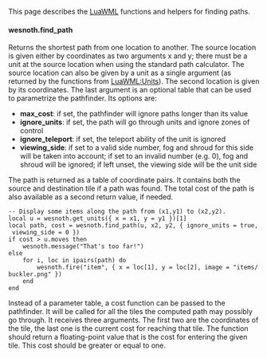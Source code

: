 This page describes the [[LuaWML]] functions and helpers for finding paths.

==== wesnoth.find_path ====

Returns the shortest path from one location to another. The source location is given either by coordinates as two arguments x and y; there must be a unit at the source location when using the standard path calculator. The source location can also be given by a unit as a single argument (as returned by the functions from [[LuaWML:Units]]). The second location is given by its coordinates. The last argument is an optional table that can be used to parametrize the pathfinder. Its options are:
* '''max_cost''': if set, the pathfinder will ignore paths longer than its value
* '''ignore_units''': if set, the path will go through units and ignore zones of control
* '''ignore_teleport''': if set, the teleport ability of the unit is ignored
* '''viewing_side''': if set to a valid side number, fog and shroud for this side will be taken into account; if set to an invalid number (e.g. 0), fog and shroud will be ignored; if left unset, the viewing side will be the unit side

The path is returned as a table of coordinate pairs. It contains both the source and destination tile if a path was found. The total cost of the path is also available as a second return value, if needed.

 -- Display some items along the path from (x1,y1) to (x2,y2).
 local u = wesnoth.get_units({ x = x1, y = y1 })[1]
 local path, cost = wesnoth.find_path(u, x2, y2, { ignore_units = true, viewing_side = 0 })
 if cost > u.moves then
     wesnoth.message("That's too far!")
 else
     for i, loc in ipairs(path) do
         wesnoth.fire("item", { x = loc[1], y = loc[2], image = "items/buckler.png" })
     end
 end

Instead of a parameter table, a cost function can be passed to the pathfinder. It will be called for all the tiles the computed path may possibly go through. It receives three arguments. The first two are the coordinates of the tile, the last one is the current cost for reaching that tile. The function should return a floating-point value that is the cost for entering the given tile. This cost should be greater or equal to one.

 -- Count how many turns it would take, assuming the worst case (3 movement points per tile)
 local max_moves = wesnoth.get_units({ x = x1, y = y1 })[1].max_moves
 local path, cost = wesnoth.find_path(x1, y2, x2, y2,
     function(x, y, current_cost)
         local remaining_moves = max_moves - (current_cost % max_moves)
         if remaining_moves < 3 then current_cost = current_cost + remaining_moves end
         return current_cost + 3
     end)
 wesnoth.message(string.format("It would take %d turns.", math.ceil(cost / 3)))

==== wesnoth.find_vacant_tile ====

Returns the two coordinates of an empty tile the closest to the tile passed by coordinates. An optional unit (either a WML table or a proxy object) can be passed as a third argument; if so, the returned tile has terrain which is passable for the passed unit.

 function teleport(src_x, src_y, dst_x, dst_y)
   local u = wesnoth.get_units({x = src_x, y = src_y })[1]
   local ut = u.__cfg
   dst_x, dst_y = wesnoth.find_vacant_tile(dst_x, dst_y, u)
   wesnoth.put_unit(src_x, src_y)
   wesnoth.put_unit(dst_x, dst_y, ut)
 end

==== wesnoth.find_reach ====

Returns all the locations reachable by a unit. The unit is given either by its two coordinates or by a proxy object.  The last argument is an optional table that can be used to parametrize the pathfinder. Its options are:
* '''additional_turns''': if set to an integer n, the pathfinder will consider tiles that can be reached in n+1 turns
* '''ignore_units''': if set, the paths will go through units and ignore zones of control
* '''ignore_teleport''': if set, the teleport ability of the unit is ignored
* '''viewing_side''': if set to a valid side number, fog and shroud for this side will be taken into account; if set to an invalid number (e.g. 0), fog and shroud will be ignored; if left unset, the viewing side will be the unit side
The locations are stored as triples in an array. The first two elements of a triple are the coordinates of a reachable tile, the third one is the number of movement points left when reaching the tile.

 -- overlay the number of turns needed to reach each tile
 local t = wesnoth.find_reach(u, { additional_turns = 8 })
 local m = u.max_moves
 for i,l in ipairs(t) do
   wesnoth.fire("label", { x = l[1], y = l[2], text = math.ceil(9 - l[3]/m) })
 end

==== helper.distance_between ====

Returns the distance between two tiles given by their coordinates.

 local d = distance_between(x1, y1, x2, y2)

==== helper.adjacent_tiles ====

Returns an iterator on the (at most six) tiles around a given location that are on the map. If the third argument is ''true'', tiles on the map border are also visited.

 -- remove all the units next to the (a,b) tile
 for x, y in helper.adjacent_tiles(a, b) do
     wesnoth.put_unit(x, y)
 end

[[Category: Lua Reference]]
